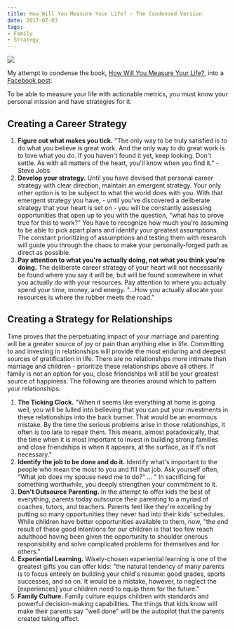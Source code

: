 ```yaml
---
title: How Will You Measure Your Life? - The Condensed Version
date: 2017-07-03
tags:
- Family
- Strategy
---
```


<a target="_blank"  href="https://www.amazon.com/gp/product/0062102419/ref=as_li_tl?ie=UTF8&camp=1789&creative=9325&creativeASIN=0062102419&linkCode=as2&tag=flowoflearnin-20&linkId=de4d01f37cf751074ecf8252be0bcd73"><img border="0" src="//ws-na.amazon-adsystem.com/widgets/q?_encoding=UTF8&MarketPlace=US&ASIN=0062102419&ServiceVersion=20070822&ID=AsinImage&WS=1&Format=_SL250_&tag=flowoflearnin-20" /></a>

My attempt to condense the book, <a href="https://www.amazon.com/How-Will-Measure-Your-Life/dp/0062102419/ref=sr_1_1?ie=UTF8&qid=1499118918&sr=8-1&keywords=how+will+you+measure+your+life" target="default">How Will You Measure Your Life?</a>, into a <a href="https://www.facebook.com/jordancclive/posts/10154744186493034" target="default">Facebook post</a>:

To be able to measure your life with actionable metrics, you must know your personal mission and have strategies for it.

## Creating a Career Strategy

1. **Figure out what makes you tick.** "The only way to be truly satisfied is to do what you believe is great work. And the only way to do great work is to love what you do. If you haven't found it yet, keep looking. Don't settle. As with all matters of the heart, you'll know when you find it." - Steve Jobs
2. **Develop your strategy.** Until you have devised that personal career strategy with clear direction, maintain an emergent strategy. Your only other option is to be subject to what the world does with you. With that emergent strategy you have, - until you've discovered a deliberate strategy that your heart is set on - you will be constantly assessing opportunities that open up to you with the question, "what has to prove true for this to work?" You have to recognize how much you're assuming to be able to pick apart plans and identify your greatest assumptions. The constant prioritizing of assumptions and testing them with research will guide you through the chaos to make your personally-forged path as direct as possible.
3. **Pay attention to what you're actually doing, not what you think you're doing.** The deliberate career strategy of your heart will not necessarily be found where you say it will be, but will be found somewhere in what you actually do with your resources. Pay attention to where you actually spend your time, money, and energy. "...How you actually allocate your resources is where the rubber meets the road."

## Creating a Strategy for Relationships

Time proves that the perpetuating impact of your marriage and parenting will be a greater source of joy or pain than anything else in life. Committing to and investing in relationships will provide the most enduring and deepest sources of gratification in life. There are no relationships more intimate than marriage and children - prioritize these relationships above all others. If family is not an option for you, close friendships will still be your greatest source of happiness. The following are theories around which to pattern your relationships:
1. **The Ticking Clock.** "When it seems like everything at home is going well, you will be lulled into believing that you can put your investments in these relationships into the back burner. That would be an enormous mistake. By the time the serious problems arise in those relationships, it often is too late to repair them. This means, almost paradoxically, that the time when it is most important to invest in building strong families and close friendships is when it appears, at the surface, as if it's not necessary."
2. **Identify the job to be done and do it.** Identify what's important to the people who mean the most to you and fill that job. Ask yourself often, "What job does my spouse need me to do?" ... " In sacrificing for something worthwhile, you deeply strengthen your commitment to it.
3. **Don't Outsource Parenting.** In the attempt to offer kids the best of everything, parents today outsource their parenting to a myriad of coaches, tutors, and teachers. Parents feel like they're excelling by putting so many opportunities they never had into their kids' schedules. While children have better opportunities available to them, now, "the end result of these good intentions for our children is that too few reach adulthood having been given the opportunity to shoulder onerous responsibility and solve complicated problems for themselves and for others."
4. **Experiential Learning.** Wisely-chosen experiential learning is one of the greatest gifts you can offer kids: "the natural tendency of many parents is to focus entirely on building your child's resume: good grades, sports successes, and so on. It would be a mistake, however, to neglect the [experiences] your children need to equip them for the future."
5. **Family Culture.** Family culture equips children with standards and powerful decision-making capabilities. The things that kids know will make their parents say "well done" will be the autopilot that the parents created taking affect.
